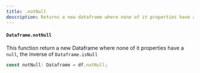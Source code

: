 ```yaml
---
title: .notNull
description: Returns a new dataframe where none of it properties have a null, the inverse of Dataframe.isNull
---
```


#### `Dataframe.notNull`

This function return a new Dataframe where none of it properties have a `null`, the inverse of `Dataframe.isNull`

```typescript
const notNull: Dataframe = df.notNull;
```
